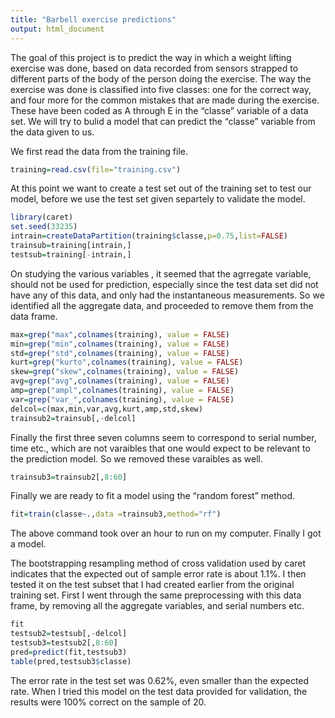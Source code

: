 ```yaml
---
title: "Barbell exercise predictions"
output: html_document
---
```

The goal of this project is to predict the way in which a weight lifting exercise was done, based on data recorded from sensors strapped to different parts of the body of the person doing the exercise. The way the exercise was done is classified into five classes: one for the correct way, and four more for the common mistakes that are made during the exercise. These have been coded as A through E in the "classe" variable of a data set. We will try to bulid a model that can predict the "classe" variable from the data given to us.

We first read the data from the training file.
```r
training=read.csv(file="training.csv")
```
At this point we want to create a test set out of the training set to test our model, before we use the test set given separtely to validate the model.

```r
library(caret)
set.seed(33235)
intrain=createDataPartition(training$classe,p=0.75,list=FALSE)
trainsub=training[intrain,]
testsub=training[-intrain,]
```
On studying the various variables , it seemed that the agrregate variable, should not be used for prediction, especially since the test data set did not have any of this data, and only had the instantaneous measurements. So we identified all the aggregate data, and proceeded to remove them from the data frame.

```r
max=grep("max",colnames(training), value = FALSE)
min=grep("min",colnames(training), value = FALSE)
std=grep("std",colnames(training), value = FALSE)
kurt=grep("kurto",colnames(training), value = FALSE)
skew=grep("skew",colnames(training), value = FALSE)
avg=grep("avg",colnames(training), value = FALSE)
amp=grep("ampl",colnames(training), value = FALSE)
var=grep("var_",colnames(training), value = FALSE)
delcol=c(max,min,var,avg,kurt,amp,std,skew)
trainsub2=trainsub[,-delcol]
```
Finally the first three seven columns seem to correspond to serial number, time etc., which are not varaibles that one would expect to be relevant to the prediction model. So we removed these varaibles as well.

```r
trainsub3=trainsub2[,8:60]
```
Finally we are ready to fit a model using the "random forest" method.

```r
fit=train(classe~.,data =trainsub3,method="rf")
```
The above command took over an hour to run on my computer. Finally I got a model. 

The bootstrapping resampling method of cross validation used by caret indicates that the expected out of sample error rate is about 1.1%.
I then tested it on the test subset that I had created earlier from the original training set. First I went through the same preprocessing with this data frame, by removing all the aggregate variables, and serial numbers etc.

```r
fit
testsub2=testsub[,-delcol]
testsub3=testsub2[,8:60]
pred=predict(fit,testsub3)
table(pred,testsub3$classe)
```
The error rate in the test set was 0.62%, even smaller than the expected rate. When I tried this model on the test data provided for validation, the results were 100% correct on the sample of 20.  


